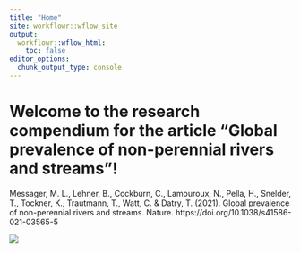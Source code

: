 ```yaml
---
title: "Home"
site: workflowr::wflow_site
output:
  workflowr::wflow_html:
    toc: false
editor_options:
  chunk_output_type: console
---
```


# **Welcome to the research compendium for the article "Global prevalence of non-perennial rivers and streams"!**

Messager, M. L., Lehner, B., Cockburn, C., Lamouroux, N., Pella, H., Snelder, T., 
Tockner, K., Trautmann, T., Watt, C. & Datry, T. (2021). 
Global prevalence of non-perennial rivers and streams. Nature. 
https://doi.org/10.1038/s41586-021-03565-5 \cr


![](assets/Messageretal_Fig1.jpg)